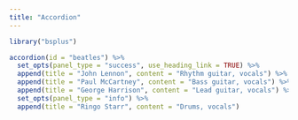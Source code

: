 ```yaml
---
title: "Accordion"
---
```


```r
library("bsplus")

accordion(id = "beatles") %>%
  set_opts(panel_type = "success", use_heading_link = TRUE) %>%
  append(title = "John Lennon", content = "Rhythm guitar, vocals") %>%
  append(title = "Paul McCartney", content = "Bass guitar, vocals") %>%
  append(title = "George Harrison", content = "Lead guitar, vocals") %>%
  set_opts(panel_type = "info") %>%
  append(title = "Ringo Starr", content = "Drums, vocals") 
```